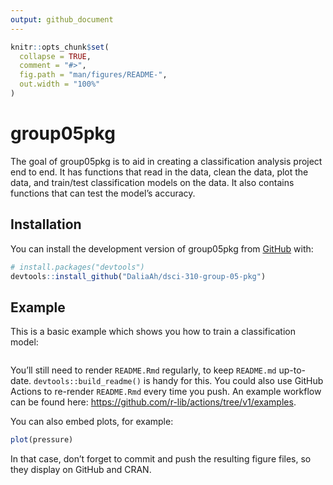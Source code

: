 ```yaml
---
output: github_document
---
```


<!-- README.md is generated from README.Rmd. Please edit that file -->

```r
knitr::opts_chunk$set(
  collapse = TRUE,
  comment = "#>",
  fig.path = "man/figures/README-",
  out.width = "100%"
)
```

# group05pkg

<!-- badges: start -->
<!-- badges: end -->

The goal of group05pkg is to aid in creating a classification analysis project
end to end. It has functions that read in the data, clean the data, plot the 
data, and train/test classification models on the data. It also contains functions
that can test the model's accuracy.

## Installation

You can install the development version of group05pkg from [GitHub](https://github.com/) with:

``` r
# install.packages("devtools")
devtools::install_github("DaliaAh/dsci-310-group-05-pkg")
```

## Example

This is a basic example which shows you how to train a classification model:

```r

```

You'll still need to render `README.Rmd` regularly, to keep `README.md` up-to-date. `devtools::build_readme()` is handy for this. You could also use GitHub Actions to re-render `README.Rmd` every time you push. An example workflow can be found here: <https://github.com/r-lib/actions/tree/v1/examples>.

You can also embed plots, for example:

```r
plot(pressure)
```

In that case, don't forget to commit and push the resulting figure files, so they display on GitHub and CRAN.
